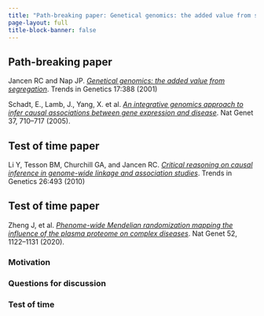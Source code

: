 ```yaml
---
title: "Path-breaking paper: Genetical genomics: the added value from segregation"
page-layout: full
title-block-banner: false
---
```


::: {.callout-tip}
## Path-breaking paper
Jancen RC and Nap JP. [*Genetical genomics: the added value from segregation*](https://doi.org/10.1016/s0168-9525(01)02310-1). Trends in Genetics 17:388 (2001)

Schadt, E., Lamb, J., Yang, X. et al. [*An integrative genomics approach to infer causal associations between gene expression and disease*](https://doi.org/10.1038/ng1589). Nat Genet 37, 710–717 (2005).
:::



::: {.callout-note}
## Test of time paper

Li Y, Tesson BM, Churchill GA, and Jancen RC. [*Critical reasoning on causal inference in genome-wide linkage and association studies*](https://doi.org/10.1016%2Fj.tig.2010.09.002). Trends in Genetics 26:493 (2010)
:::

::: {.callout-note}
## Test of time paper
Zheng J, et al. [*Phenome-wide Mendelian randomization mapping the influence of the plasma proteome on complex diseases*](https://doi.org/10.1038/s41588-020-0682-6). Nat Genet 52, 1122–1131 (2020). 
:::

### Motivation

### Questions for discussion


### Test of time


